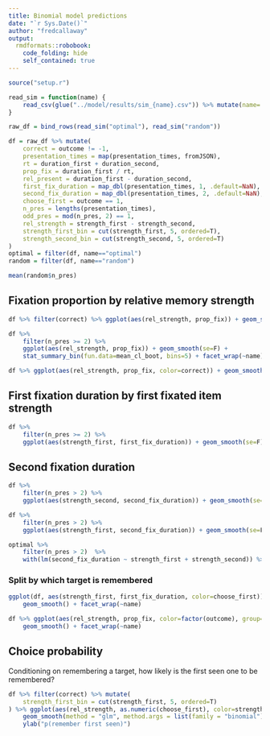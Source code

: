 ```yaml
---
title: Binomial model predictions
date: "`r Sys.Date()`"
author: "fredcallaway"
output:
  rmdformats::robobook:
    code_folding: hide
    self_contained: true
---
```


```r
source("setup.r")

read_sim = function(name) {
    read_csv(glue("../model/results/sim_{name}.csv")) %>% mutate(name=!!name)
}

raw_df = bind_rows(read_sim("optimal"), read_sim("random")) 
```

```r
df = raw_df %>% mutate(
    correct = outcome != -1,
    presentation_times = map(presentation_times, fromJSON),
    rt = duration_first + duration_second,
    prop_fix = duration_first / rt,
    rel_present = duration_first - duration_second,
    first_fix_duration = map_dbl(presentation_times, 1, .default=NaN),
    second_fix_duration = map_dbl(presentation_times, 2, .default=NaN),
    choose_first = outcome == 1,
    n_pres = lengths(presentation_times),
    odd_pres = mod(n_pres, 2) == 1,
    rel_strength = strength_first - strength_second,
    strength_first_bin = cut(strength_first, 5, ordered=T),
    strength_second_bin = cut(strength_second, 5, ordered=T)
)
optimal = filter(df, name=="optimal")
random = filter(df, name=="random")

mean(random$n_pres)
```

## Fixation proportion by relative memory strength
```r
df %>% filter(correct) %>% ggplot(aes(rel_strength, prop_fix)) + geom_smooth(se=F) + facet_wrap(~name)

df %>% 
    filter(n_pres >= 2) %>% 
    ggplot(aes(rel_strength, prop_fix)) + geom_smooth(se=F) + 
    stat_summary_bin(fun.data=mean_cl_boot, bins=5) + facet_wrap(~name)

df %>% ggplot(aes(rel_strength, prop_fix, color=correct)) + geom_smooth(se=F) + facet_wrap(~name)

```

## First fixation duration by first fixated item strength
```r
df %>% 
    filter(n_pres >= 2) %>% 
    ggplot(aes(strength_first, first_fix_duration)) + geom_smooth(se=F) + facet_wrap(~name)
```


## Second fixation duration
```r
df %>% 
    filter(n_pres > 2) %>% 
    ggplot(aes(strength_second, second_fix_duration)) + geom_smooth(se=F) + facet_wrap(~name)

df %>% 
    filter(n_pres > 2) %>% 
    ggplot(aes(strength_first, second_fix_duration)) + geom_smooth(se=F) + facet_wrap(~name)

optimal %>% 
    filter(n_pres > 2)  %>% 
    with(lm(second_fix_duration ~ strength_first + strength_second)) %>% summ
```

### Split by which target is remembered

```r
ggplot(df, aes(strength_first, first_fix_duration, color=choose_first)) + 
    geom_smooth() + facet_wrap(~name)
```

```r
df %>% ggplot(aes(rel_strength, prop_fix, color=factor(outcome), group=factor(outcome))) + 
    geom_smooth() + facet_wrap(~name)
```


## Choice probability

Conditioning on remembering a target, how likely is the first seen one to be remembered?

```r
df %>% filter(correct) %>% mutate(
    strength_first_bin = cut(strength_first, 5, ordered=T)
) %>% ggplot(aes(rel_strength, as.numeric(choose_first), color=strength_first_bin)) +
    geom_smooth(method = "glm", method.args = list(family = "binomial"), formula=y~x, se=F) + facet_wrap(~name) +
    ylab("p(remember first seen)")
```






